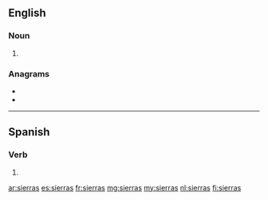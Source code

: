 ==English==

===Noun===
{{head|en|noun plural form}}

# {{plural of|sierra|lang=en}}

===Anagrams===
* {{l|en|arrises}}
* {{l|en|raisers}}

----

==Spanish==

===Verb===
{{head|es|verb form}}

# {{es-verb form of|ending=ar|mood=indicative|tense=present|pers=2|formal=no|number=singular|serrar}}

[[ar:sierras]]
[[es:sierras]]
[[fr:sierras]]
[[mg:sierras]]
[[my:sierras]]
[[nl:sierras]]
[[fi:sierras]]